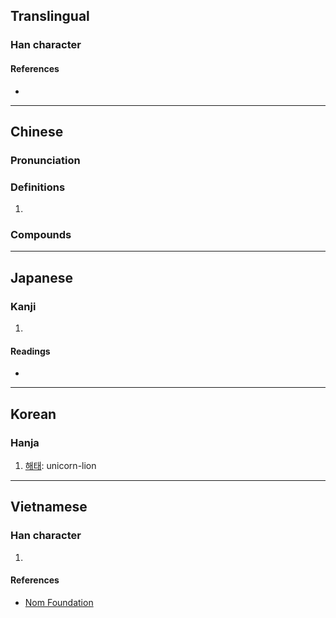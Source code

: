 {{character info/new}}
==Translingual==

===Han character===
{{Han char|rn=53|rad=广|as=10|sn=13|four=00227|canj=IXF|ids=⿸⿸广⿻コ⿰丨丨⿹⿺㇉一灬}}

====References====
* {{Han ref|kx=0349.201|dkj=09433|hdz=20896.020|uh=5ECC|ud=24268|bh=DD5E|bd=56670}}

----

==Chinese==
{{zh-forms|alt=𢊁}}

===Pronunciation===
{{zh-pron
|m=zhì
|c=zaai6,zi6
|mc=y
|oc=y
}}

===Definitions===
{{zh-hanzi}}

# {{n-g|Used in {{l|zh|解廌}}.}}

===Compounds===
{{zh-der|廌史|解廌}}

----

==Japanese==

===Kanji===
{{ja-kanji|grade=|rs=广10}}

# {{defn|lang=ja|sort=广10}}

====Readings====
* {{ja-readings|on=[[ち]] (chi)|kun=}}

----

==Korean==

===Hanja===
{{ko-hanja|hangeul=[[치]]|eumhun=|rv=chi|mr=ch'i|y=chi}}

# [[해태]]: unicorn-lion

----

==Vietnamese==

===Han character===
{{vi-readings|rs=广10|hanviet=trãi}}

# {{defn|lang=vi|sort=广10}}

====References====
* [http://nomfoundation.org/common/nom_details.php?codepoint=5ecc Nom Foundation]